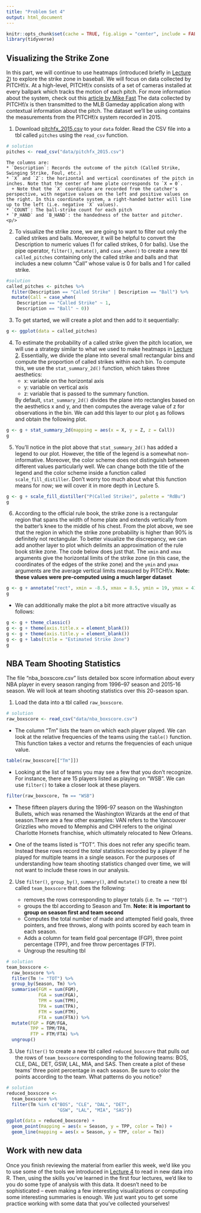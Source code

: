 ```yaml
---
title: "Problem Set 4"
output: html_document
---
```


```r
knitr::opts_chunk$set(cache = TRUE, fig.align = "center", include = FALSE) # set include = TRUE to see solutions in knitted RMarkdown
library(tidyverse)
```

## Visualizing the Strike Zone

In this part, we will continue to use heatmaps (introduced briefly in [Lecture 2](lecture2.html)) to explore the strike zone in baseball. We will focus on data collected by PITCHf/x. At a high-level, PITCHf/x consists of a set of cameras installed at every ballpark which tracks the motion of each pitch. For more information about the system, check out this [article by Mike Fast](http://baseball.physics.illinois.edu/FastPFXGuide.pdf)  The data collected by PITCHf/x is then transmitted to the MLB Gameday application along with contextual information about the pitch. The dataset we'll be using contains the measurements from the PITCHf/x system recorded in 2015.

1. Download [pitchfx_2015.csv](data/pitchfx_2015.csv) to your `data` folder. Read the CSV file into a tbl called `pitches` using the `read_csv` function. 

```r
# solution
pitches <- read_csv("data/pitchfx_2015.csv")
```

    The columns are:
    * `Description`: Records the outcome of the pitch (Called Strike, Swinging Strike, Foul, etc.)
    * `X` and `Z`: the horizontal and vertical coordinates of the pitch in inches. Note that the center of home plate corresponds to `X = 0`. 
      + Note that the `X` coordinate are recorded from the catcher's perspective, with negative values on the left and positive values on the right. In this coordinate system, a right-handed batter will line up to the left (i.e. negative `X` values). 
    * `COUNT`: The ball-strike count for each pitch
    * `P_HAND` and `B_HAND`: the handedness of the batter and pitcher. <p/>

2. To visualize the strike zone, we are going to want to filter out only the called strikes and balls. Moreover, it will be helpful to convert the Description to numeric values (1 for called strikes, 0 for balls). Use the pipe operator, `filter()`, `mutate()`, and `case_when()` to create a new tbl `called_pitches` containing only the called strike and balls and that includes a new column "Call" whose value is 0 for balls and 1 for called strike. 

```r
#solution
called_pitches <- pitches %>%
  filter(Description == "Called Strike" | Description == "Ball") %>%
  mutate(Call = case_when(
    Description == "Called Strike" ~ 1,
    Description == "Ball" ~ 0))
```

3. To get started, we will create a plot and then add to it sequentially:

```r
g <- ggplot(data = called_pitches)
```

4. To estimate the probability of a called strike given the pitch location, we will use a strategy similar to what we used to make heatmaps in [Lecture 2](lecture2.html). Essentially, we divide the plane into several small rectangular bins and compute the proportion of called strikes within each bin. To compute this, we use the `stat_summary_2d()` function, which takes three aesthetics:
    * x: variable on the horizontal axis
    * y: variable on vertical axis
    * z: variable that is passed to the summary function.
    
    By default, `stat_summary_2d()` divides the plane into rectangles based on the aesthetics x and y, and then computes the average value of z for observations in the bin. We can add this layer to our plot `g` as follows and obtain the following plot.
    
```r
g <- g + stat_summary_2d(mapping = aes(x = X, y = Z, z = Call))
g
```

5. You'll notice in the plot above that `stat_summary_2d()` has added a legend to our plot. However, the title of the legend is a somewhat non-informative. Moreover, the color scheme does not distinguish between different values particularly well. We can change both the title of the legend and the color scheme inside a function called `scale_fill_distiller`. Don't worry too much about what this function means for now; we will cover it in more depth in Lecture 5. 

```r
g <- g + scale_fill_distiller("P(Called Strike)", palette = "RdBu")
g
```

6. According to the official rule book, the strike zone is a rectangular region that spans the width of home plate and extends vertically from the batter's knee to the middle of his chest. From the plot above, we see that the region in which the strike zone probability is higher than 90% is definitely not rectangular. To better visualize the discrepancy, we can add another layer to plot which delimits an approximation of the rule book strike zone. The code below does just that. The `xmin` and `xmax` arguments give the horizontal limits of the strike zone (in this case, the coordinates of the edges of the strike zone) and the `ymin` and `ymax` arguments are the average vertical limits measured by PITCHf/x. **Note: these values were pre-computed using a much larger dataset**
```r
g <- g + annotate("rect", xmin = -8.5, xmax = 8.5, ymin = 19, ymax = 41.5, alpha = 0, color = "black")
g
```

* We can additionally make the plot a bit more attractive visually as follows:

```r
g <- g + theme_classic()
g <- g + theme(axis.title.x = element_blank())
g <- g + theme(axis.title.y = element_blank())
g <- g + labs(title = "Estimated Strike Zone")
g
```


## NBA Team Shooting Statistics

The file "nba_boxscore.csv" lists detailed box score information about every NBA player in every season ranging from 1996--97 season and 2015-16 season. We will look at team shooting statistics over this 20-season span. 

1. Load the data into a tbl called `raw_boxscore`. 
```r
# solution
raw_boxscore <- read_csv("data/nba_boxscore.csv")
```

* The column "Tm" lists the team on which each player played. We can look at the relative frequencies of the teams using the `table()` function. This function takes a vector and returns the frequencies of each unique value. 

```r
table(raw_boxscore[["Tm"]])
```

* Looking at the list of teams you may see a few that you don't recognize. For instance, there are 15 players listed as playing on "WSB". We can use `filter()` to take a closer look at these players.

```r
filter(raw_boxscore, Tm == "WSB")
```

* These fifteen players during the 1996-97 season on the Washington Bullets, which was renamed the Washington Wizards at the end of that season.There are a few other examples: VAN refers to the Vancouver Grizzlies who moved to Memphis and CHH refers to the original Charlotte Hornets franchise, which ultimately relocated to New Orleans.

* One of the teams listed is "TOT". This does not refer any specific team. Instead these rows record the *total* statistics recorded by a player if he played for multiple teams in a single season. For the purposes of understanding how team shooting statistics changed over time, we will not want to include these rows in our analysis.

2. Use `filter()`, `group_by()`, `summary()`, and `mutate()` to create a new tbl called `team_boxscore` that does the following:

    * removes the rows corresponding to player totals (i.e. `Tm == "TOT"`)
    * groups the tbl according to Season and Tm. **Note: it is important to group on season first and team second **
    * Computes the total number of made and attempted field goals, three pointers, and free throws, along with points scored by each team in each season. 
    * Adds a column for team field goal percentage (FGP), three point percentage (TPP), and free throw percentages (FTP). 
    * Ungroup the resulting tbl <p/>

```r
# solution
team_boxscore <- 
  raw_boxscore %>% 
  filter(Tm != "TOT") %>%
  group_by(Season, Tm) %>%
  summarise(FGM = sum(FGM),
            FGA = sum(FGA),
            TPM = sum(TPM),
            TPA = sum(TPA),
            FTM = sum(FTM),
            FTA = sum(FTA)) %>% 
  mutate(FGP = FGM/FGA,
         TPP = TPM/TPA,
         FTP = FTM/FTA) %>%
  ungroup()
```

3. Use `filter()` to create a new tbl called `reduced_boxscore` that pulls out the rows of `team_boxscore` corresponding to the following teams: BOS, CLE, DAL, DET, GSW, LAL, MIA, and SAS. Then create a plot of these teams' three point percentage in each season. Be sure to color the points according to the team. What patterns do you notice?

```r
# solution
reduced_boxscore <-
  team_boxscore %>% 
  filter(Tm %in% c("BOS", "CLE", "DAL", "DET", 
                   "GSW", "LAL", "MIA", "SAS"))

ggplot(data = reduced_boxscore) + 
  geom_point(mapping = aes(x = Season, y = TPP, color = Tm)) + 
  geom_line(mapping = aes(x = Season, y = TPP, color = Tm))
```


## Work with new data

Once you finish reviewing the material from earlier this week, we'd like you to use some of the tools we introduced in [Lecture 4](lecture4.html) to read in new data into R. Then, using the skills you've learned in the first four lectures, we'd like to you do some type of analysis with this data. It doesn't need to be sophisticated -- even making a few interesting visualizations or computing some interesting summaries is enough. We just want you to get some practice working with some data that you've collected yourselves!

